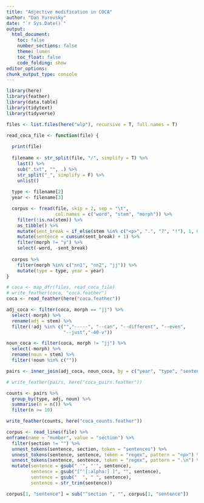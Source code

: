 ```yaml
---
title: "Adjective modification in COCA"
author: "Dan Yurovsky"
date: "`r Sys.Date()`"
output: 
  html_document:
    toc: false
    number_sections: false
    theme: lumen
    toc_float: false
    code_folding: show 
editor_options: 
chunk_output_type: console
---
```


```r
library(here)
library(feather)
library(data.table)
library(tidytext)
library(tidyverse)
```

```r
files <- list.files(here("wlp"), recursive = T, full.names = T)

read_coca_file <- function(file) {
  
  print(file)
  
  filename <- str_split(file, "/", simplify = T) %>% 
    last() %>% 
    sub(".txt", "", .) %>%
    str_split("_", simplify = F) %>%
    unlist()
  
  type <- filename[2]
  year <- filename[3]

  corpus <- fread(file, skip = 2, sep = "\t", 
                  col.names = c("word", "stem", "morph")) %>%
    filter(!is.na(stem)) %>%
    as_tibble() %>%
    mutate(sent_break = if_else(stem %in% c("<p>", ".", "?", "!"), 1, 0)) %>%
    mutate(sentence = cumsum(sent_break) + 1) %>%
    filter(morph != "y") %>%
    select(-word, -sent_break) 
  
  corpus %>%
    filter(morph %in% c("nn1", "nn2", "jj")) %>%
    mutate(type = type, year = year)
}
```

```r
# coca <- map_dfr(files, read_coca_file)
# write_feather(coca, "coca.feather")
coca <- read_feather(here("coca.feather"))

adj_coca <- filter(coca, morph == "jj") %>%
  select(-morph) %>%
  rename(adj = stem) %>%
  filter(!adj %in% c("","-----", "--can", "--different", "--even",
                     "--just","-40-v"))

noun_coca <- filter(coca, morph != "jj") %>%
  select(-morph) %>%
  rename(noun = stem) %>%
  filter(!noun %in% c(""))

pairs <- inner_join(adj_coca, noun_coca, by = c("year", "type", "sentence"))

# write_feather(pairs, here("coca_pairs.feather"))

counts <- pairs %>%
  group_by(type, adj, noun) %>%
  summarise(n = n()) %>%
  filter(n >= 10)

write_feather(counts, here("coca_counts.feather"))
```

```r
corpus <- read_lines(file) %>%
enframe(name = "number", value = "section") %>%
  filter(section != "") %>%
  unnest_tokens(sentence, section, token = "sentences") %>%
  unnest_tokens(sentence, sentence, token = "regex", pattern = "<p>") %>%
  unnest_tokens(sentence, sentence, token = "regex", pattern = ".\n") %>%
  mutate(sentence = gsub(" '", "'", sentence),
         sentence = gsub("[^'[:alpha:] ]", "", sentence),
         sentence = gsub("  ", " ", sentence),
         sentence = str_trim(sentence))

corpus[1, "sentence"] = sub("^section ", "", corpus[1, "sentence"])
```
